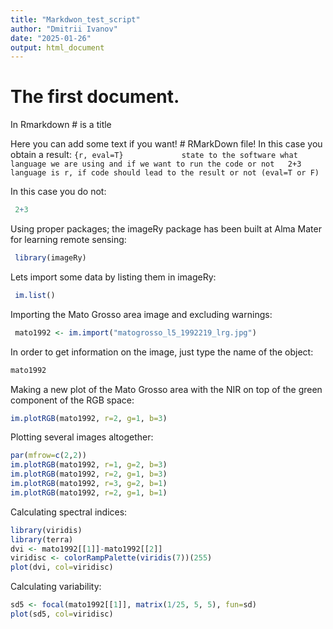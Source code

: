 ```yaml
---
title: "Markdwon_test_script"
author: "Dmitrii Ivanov"
date: "2025-01-26"
output: html_document
---
```


# The first document.            
 In Rmarkdown # is a title 

Here you can add some text if you want! 
# RMarkDown file!
In this case you obtain a result:
```{r, eval=T}             state to the software what language we are using and if we want to run the code or not 
 2+3                       language is r, if code should lead to the result or not (eval=T or F)
```

In this case you do not:
```r
 2+3                     
```

Using proper packages; the imageRy package has been built at Alma Mater for learning remote sensing:
```r
 library(imageRy)                   
```

Lets import some data by listing them in imageRy:
```r
 im.list()                   
```

Importing the Mato Grosso area image and excluding warnings: 
```r
 mato1992 <- im.import("matogrosso_l5_1992219_lrg.jpg")                  
```

In order to get information on the image, just type the name of the object: 
```r
mato1992                  
```

Making a new plot of the Mato Grosso area with the NIR on top of the green component of 
the RGB space: 
```r
im.plotRGB(mato1992, r=2, g=1, b=3)                 
```

Plotting several images altogether: 
```r
par(mfrow=c(2,2))
im.plotRGB(mato1992, r=1, g=2, b=3) 
im.plotRGB(mato1992, r=2, g=1, b=3)
im.plotRGB(mato1992, r=3, g=2, b=1) 
im.plotRGB(mato1992, r=2, g=1, b=1) 
```

Calculating spectral indices:
```r
library(viridis)
library(terra)
dvi <- mato1992[[1]]-mato1992[[2]]
viridisc <- colorRampPalette(viridis(7))(255)
plot(dvi, col=viridisc)
```
Calculating variability: 
```r
sd5 <- focal(mato1992[[1]], matrix(1/25, 5, 5), fun=sd)
plot(sd5, col=viridisc)
```
